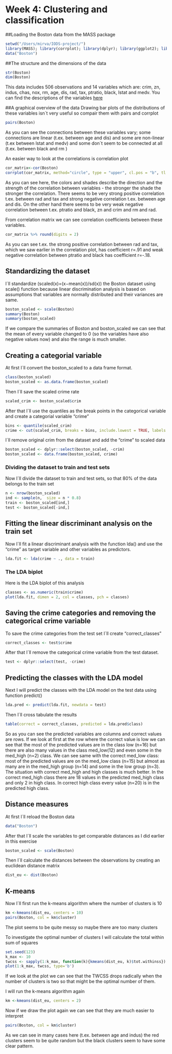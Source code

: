 # Week 4: Clustering and classification
    
##Loading the Boston data from the MASS package
```r
setwd("/Users/mirva/IODS-project/")
library(MASS); library(corrplot); library(dplyr); library(ggplot2); library(GGally)
data("Boston")
```
    
##The structure and the dimensions of the data
```r
str(Boston)
dim(Boston)
```
    
This data includes 506 observations and 14 variables which are: crim, zn, indus, chas, nox, rm, age, dis, rad, tax, ptratio, black, lstat and medv. You can find the descriptions of the variables [here](https://stat.ethz.ch/R-manual/R-devel/library/MASS/html/Boston.html)    
    
##A graphical overview of the data
Drawing bar plots of the distributions of these variables isn´t very useful so compair them with pairs and corrplot     
```r
pairs(Boston)
```
As you can see the connections between these variables vary; some connections are linear (t.ex. between age and dis) and some are non-linear (t.ex between lstat and medv) and some don´t seem to be connected at all (t.ex. between black and rm )    
    
An easier way to look at the correlations is correlation plot
```r
cor_matrix<-cor(Boston) 
corrplot(cor_matrix, method="circle", type = "upper", cl.pos = "b", tl.pos = "d", tl.cex = 0.6)
```
As you can see here, the colors and shades describe the direction and the strength of the correlation between variables - the stronger the shade the stronger the correlation. There seems to be very strong positive correlation t.ex. between rad and tax and strong negative correlation t.ex. between age and dis.  On the other hand there seems to be very weak negative correlation between t.ex. ptratio and black, zn and crim and rm and rad.    
    
From correlation matrix we can see correlation coefficients between these variables. 
```r
cor_matrix %>% round(digits = 2)
```
As you can see t.ex. the strong positive correlation between rad and tax, which we saw earlier in the correlation plot, has coefficient r=.91 and weak negative correlation between ptratio and black has coefficient r=-.18.   
    
## Standardizing the dataset
I´ll standardize (scaled(x)=(x−mean(x))/sd(x)) the Boston dataset using scale() function because linear discrimination analysis is based on assumptions that variables are normally distributed and their variances are same.
```r
boston_scaled <- scale(Boston)
summary(Boston)
summary(boston_scaled)
```
    
If we compare the summaries of Boston and boston_scaled we can see that the mean of every variable changed to 0 (so the variables have also negative values now) and also the range is much smaller.    
    
## Creating a categorial variable
At first I´ll convert the boston_scaled to a data frame format.
```r
class(boston_scaled)
boston_scaled <- as.data.frame(boston_scaled)
```
    
Then I´ll save the scaled crime rate
```r
scaled_crim <- boston_scaled$crim
```
    
After that I`ll use the quantiles as the break points in the categorical variable and create a categorial variable "crime"
```r
bins <- quantile(scaled_crim)
crime <- cut(scaled_crim, breaks = bins, include.lowest = TRUE, labels = c("low", "med_low", "med_high", "high"))
```
    
I´ll remove original crim from the dataset and add the "crime" to scaled data
```r
boston_scaled <- dplyr::select(boston_scaled, -crim)
boston_scaled <- data.frame(boston_scaled, crime)
```
    
### Dividing the dataset to train and test sets
Now I´ll divide the dataset to train and test sets, so that 80% of the data belongs to the train set
```r
n <- nrow(boston_scaled)
ind <- sample(n,  size = n * 0.8)
train <- boston_scaled[ind,]
test <- boston_scaled[-ind,]
```
    
## Fitting the linear discriminant analysis on the train set
Now I´ll fit a linear discriminant analysis with the function lda() and use the "crime" as target variable and other variables as predictors.
```r
lda.fit <- lda(crime ~ ., data = train)
```
    
### The LDA biplot
Here is the LDA biplot of this analysis
```r
classes <- as.numeric(train$crime)
plot(lda.fit, dimen = 2, col = classes, pch = classes)
```
    
## Saving the crime categories and removing the categorical crime variable
To save the crime categories from the test set I´ll create "correct_classes"
```r
correct_classes <- test$crime
```
    
After that I´ll remove the categorical crime variable from the test dataset.
```r
test <- dplyr::select(test, -crime)
```
    
## Predicting the classes with the LDA model
Next I will predict the classes with the LDA model on the test data using function predict()
```r
lda.pred <- predict(lda.fit, newdata = test)
```
    
Then I´ll cross tabulate the results
```r
table(correct = correct_classes, predicted = lda.pred$class)
```
    
So as you can see the predicted variables are columns and correct values are rows. If we look at first at the row where the correct value is low we can see that the most of the predicted values are in the class low (n=16) but there are also many values in the class med_low(12) and even some in the med_high (n=2) class. We can see same with the correct med_low class: most of the predicted values are on the med_low class (n=15) but almost as many are in the med_high group (n=14) and some in the low group (n=3). The situation with correct med_high and high classes is much better. In the correct med_high class there are 18 values in the predicted med_high class and only 2 in high class. In correct high class every value (n=20) is in the predicted high class.    
    
## Distance measures
At first I´ll reload the Boston data
```r
data("Boston")
```
    
After that I´ll scale the variables to get comparable distances as I did earlier in this exercise
```r
boston_scaled <- scale(Boston)
```
    
Then I´ll calculate the distances between the observations by creating an euclidean distance matrix
```r
dist_eu <- dist(Boston)
```

## K-means
Now I´ll first run the k-means algorithm where the number of clusters is 10
```r
km <-kmeans(dist_eu, centers = 10)
pairs(Boston, col = km$cluster)
```
    
The plot seems to be quite messy so maybe there are too many clusters    
      
To investigate the optimal number of clusters I will calculate the total within sum of squares
```r
set.seed(123)
k_max <- 10
twcss <- sapply(1:k_max, function(k){kmeans(dist_eu, k)$tot.withinss})
plot(1:k_max, twcss, type='b')
```
    
If we look at the plot we can see that the TWCSS drops radically when the number of clusters is two so that might be the optimal number of them.    
    
I will run the k-means algorithm again
```r
km <-kmeans(dist_eu, centers = 2)
```
    
Now if we draw the plot again we can see that they are much easier to interpret
```r
pairs(Boston, col = km$cluster)
```
    
As we can see in many cases here (t.ex. between age and indus) the red clusters seem to be quite random but the black clusters seem to have some clear pattern.